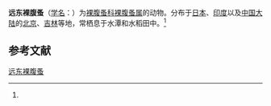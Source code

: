 {{Speciesbox
| name = 远东裸腹蚤
| status = 
| status_system = 
| image = 
| genus = Moina
| species = weismanni
| authority = (Ishikawa, 1896)<ref name='id12331'>{{cite web| url =http://www.bioinfo.cn/db05/BjdwSpecies.php?action=view&id=12331| title =远东裸腹蚤| work =《中国动物物种编目数据库》| publisher =中国科学院微生物研究所| author =中国科学院动物研究所| accessdate =2009-04-28| deadurl =yes| archiveurl =https://web.archive.org/web/20160305034958/http://www.bioinfo.cn/db05/BjdwSpecies.php?action=view&id=12331| archivedate =2016-03-05}}</ref>
}}

'''远东裸腹蚤'''（[[学名|学名]]：{{lang|la|''Moina weismanni''}}）为[[裸腹蚤科|裸腹蚤科]][[裸腹蚤属|裸腹蚤属]]的动物。分布于[[日本|日本]]、[[印度|印度]]以及[[中国大陆|中国大陆]]的[[北京|北京]]、[[吉林|吉林]]等地，常栖息于水潭和水稻田中。<ref name='id12331'/>

== 参考文献 ==
{{reflist}}

{{Wikispecies|Moina weismanni}}
{{Taxonbar|from=Q4543457}}

[[Category:裸腹蚤属|远东裸腹蚤]]


{{节肢动物小作品}}